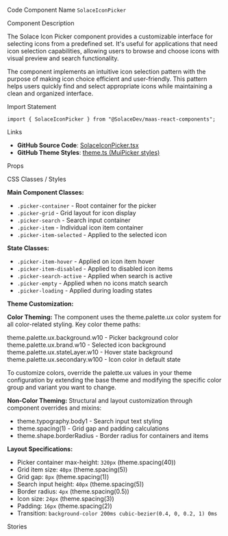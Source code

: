 
<Meta of={SolaceIconPickerStories} />

<Title>Solace Icon Picker</Title>

<Description of={SolaceIconPickerStories} />

<Subtitle>Code Component Name</Subtitle>
`SolaceIconPicker`

<Subtitle>Component Description</Subtitle>

The Solace Icon Picker component provides a customizable interface for selecting icons from a predefined set. It's useful for applications that need icon selection capabilities, allowing users to browse and choose icons with visual preview and search functionality.

The component implements an intuitive icon selection pattern with the purpose of making icon choice efficient and user-friendly. This pattern helps users quickly find and select appropriate icons while maintaining a clean and organized interface.

<Subtitle>Import Statement</Subtitle>

```tsx
import { SolaceIconPicker } from "@SolaceDev/maas-react-components";
```

<Subtitle>Links</Subtitle>

- **GitHub Source Code**: [SolaceIconPicker.tsx](https://github.com/SolaceDev/maas-react-components/blob/main/src/components/form/SolacePicker.tsx)
- **GitHub Theme Styles**: <a href="https://github.com/SolaceDev/maas-react-components/blob/main/src/resources/theme.ts#:~:text=MuiPicker" target="_blank">theme.ts (MuiPicker styles)</a>

<Subtitle>Props</Subtitle>

<ArgTypes of={SolaceIconPickerStories} />

<Subtitle>CSS Classes / Styles</Subtitle>

**Main Component Classes:**

- `.picker-container` - Root container for the picker
- `.picker-grid` - Grid layout for icon display
- `.picker-search` - Search input container
- `.picker-item` - Individual icon item container
- `.picker-item-selected` - Applied to the selected icon

**State Classes:**

- `.picker-item-hover` - Applied on icon item hover
- `.picker-item-disabled` - Applied to disabled icon items
- `.picker-search-active` - Applied when search is active
- `.picker-empty` - Applied when no icons match search
- `.picker-loading` - Applied during loading states

**Theme Customization:**

**Color Theming:**
The component uses the theme.palette.ux color system for all color-related styling. Key color theme paths:

<div style={{ display: "flex", alignItems: "center", margin: "8px 0" }}>
	<div
		style={{
			width: "16px",
			height: "16px",
			backgroundColor: "#FFFFFF",
			border: "1px solid rgba(0,0,0,0.2)",
			borderRadius: "3px",
			marginRight: "8px"
		}}
	></div>
	<span>theme.palette.ux.background.w10 - Picker background color</span>
</div>
<div style={{ display: "flex", alignItems: "center", margin: "8px 0" }}>
	<div
		style={{
			width: "16px",
			height: "16px",
			backgroundColor: "#E3F2FD",
			border: "1px solid rgba(0,0,0,0.2)",
			borderRadius: "3px",
			marginRight: "8px"
		}}
	></div>
	<span>theme.palette.ux.brand.w10 - Selected icon background</span>
</div>
<div style={{ display: "flex", alignItems: "center", margin: "8px 0" }}>
	<div
		style={{
			width: "16px",
			height: "16px",
			backgroundColor: "rgba(0, 0, 0, 0.04)",
			border: "1px solid rgba(0,0,0,0.2)",
			borderRadius: "3px",
			marginRight: "8px"
		}}
	></div>
	<span>theme.palette.ux.stateLayer.w10 - Hover state background</span>
</div>
<div style={{ display: "flex", alignItems: "center", margin: "8px 0" }}>
	<div
		style={{
			width: "16px",
			height: "16px",
			backgroundColor: "#757575",
			border: "1px solid rgba(0,0,0,0.2)",
			borderRadius: "3px",
			marginRight: "8px"
		}}
	></div>
	<span>theme.palette.ux.secondary.w100 - Icon color in default state</span>
</div>

To customize colors, override the palette.ux values in your theme configuration by extending the base theme and modifying the specific color group and variant you want to change.

**Non-Color Theming:**
Structural and layout customization through component overrides and mixins:

- theme.typography.body1 - Search input text styling
- theme.spacing(1) - Grid gap and padding calculations
- theme.shape.borderRadius - Border radius for containers and items

**Layout Specifications:**

- Picker container max-height: `320px` (theme.spacing(40))
- Grid item size: `40px` (theme.spacing(5))
- Grid gap: `8px` (theme.spacing(1))
- Search input height: `40px` (theme.spacing(5))
- Border radius: `4px` (theme.spacing(0.5))
- Icon size: `24px` (theme.spacing(3))
- Padding: `16px` (theme.spacing(2))
- Transition: `background-color 200ms cubic-bezier(0.4, 0, 0.2, 1) 0ms`

<Subtitle>Stories</Subtitle>

<CustomStories />
